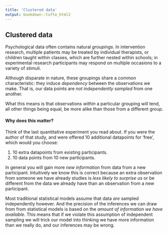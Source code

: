 ```yaml
---
title: 'Clustered data'
output: bookdown::tufte_html2
---
```


## Clustered data {- #clustering}

Psychological data often contains natural *groupings*. In intervention research, multiple patients may be treated by individual therapists, or children taught within classes, which are further nested within schools; in experimental research participants may respond on multiple occasions to a variety of stimuli.

Although disparate in nature, these groupings share a common characteristic: they induce *dependency* between the observations we make. That is, our data points are *not independently sampled* from one another.

What this means is that observations *within* a particular grouping will tend, all other things being equal, be more alike than those from a different group.


#### Why does this matter? {-}

Think of the last quantitative experiment you read about. If you were the author of that study, and were offered 10 additional datapoints for 'free', which would you choose:

1.  10 extra datapoints from existing participants.
2.  10 data points from 10 new participants.

In general you will gain more *new information* from data from a new
participant. Intuitively we know this is correct because an extra observation from
someone we have already studies is *less likely to surprise us* or be
different from the data we already have than an observation from a new
participant.

Most traditional statistical models assume that data *are* sampled independently however. And the precision of the inferences we can draw from from statistical models is based on the *amount of information we have available*.  This means that if we violate this assumption of independent sampling we will trick our model into thinking we have more information than we really do, and our inferences may be wrong.

